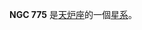 {{NGCInfoBox|NGCID=NGC 775|發現者=約翰·弗里德里希·威廉·赫歇爾|發現日期=1835年11月14日|其他編號=ESO 477-18,MCG -5-5-24,IRAS01562-2632
|曆元=J2000.0|赤經=1時58分32.5秒
|赤緯=-26°17'38"|星座=天炉座|星體=星系|星等=12.7|表面亮度=13.3|藍等=13.4}}

'''NGC 775''' 是[[天炉座|天炉座]]的一個[[星系|星系]]。

{{NGCReference|775}}
{{Catalogs|NGC=775}}